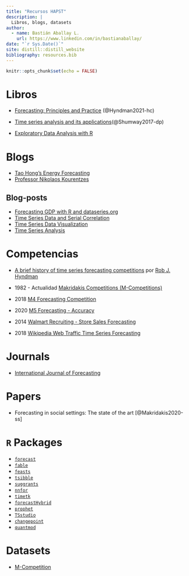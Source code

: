 ```yaml
---
title: "Recursos HAPST"
description: |
  Libros, blogs, datasets
author:
  - name: Bastián Aballay L.
    url: https://www.linkedin.com/in/bastianaballay/
date: "`r Sys.Date()`"
site: distill::distill_website
bibliography: resources.bib
---
```


```r
knitr::opts_chunk$set(echo = FALSE)
```

# Libros

* [Forecasting: Principles and Practice](https://otexts.com/fpp3/) (@Hyndman2021-hc)

* [Time series analysis and its applications](https://www.stat.pitt.edu/stoffer/tsa4/index.html)(@Shumway2017-dp)

* [Exploratory Data Analysis with R](https://bookdown.org/rdpeng/exdata/)

# Blogs

* [Tao Hong's Energy Forecasting](http://blog.drhongtao.com/)
* [Professor Nikolaos Kourentzes](https://kourentzes.com/forecasting/)

## Blog-posts

* [Forecasting GDP with R and dataseries.org](http://www.christophsax.com/2017/05/02/forecasting-gdp/)
* [Time Series Data and Serial Correlation](https://www.econometrics-with-r.org/14-2-tsdasc.html)
* [Time Series Data Visualization](https://dcl-data-vis.stanford.edu/)
* [Time Series Analysis](http://r-statistics.co/Time-Series-Analysis-With-R.html)

# Competencias

* [A brief history of time series forecasting competitions](https://robjhyndman.com/hyndsight/forecasting-competitions/) por [Rob J. Hyndman](https://robjhyndman.com/)

* 1982 - Actualidad [Makridakis Competitions (M-Competitions) ](https://en.wikipedia.org/wiki/Makridakis_Competitions)

* 2018 [M4 Forecasting Competition](ttps://forecasters.org/blog/2017/11/10/m4-forecasting-competition/)

* 2020 [M5 Forecasting - Accuracy](https://www.kaggle.com/c/m5-forecasting-accuracy/)

* 2014 [Walmart Recruiting - Store Sales Forecasting](https://www.kaggle.com/c/walmart-recruiting-store-sales-forecasting)

* 2018 [Wikipedia Web Traffic Time Series Forecasting](https://www.kaggle.com/c/web-traffic-time-series-forecasting/)

# Journals

* [International Journal of Forecasting](https://forecasters.org/ijf/)

# Papers

* Forecasting in social settings: The state of the art [@Makridakis2020-ss]

# `R` Packages

* [`forecast`](https://cran.r-project.org/web/packages/forecast/index.html)
* [`fable`](https://cran.r-project.org/web/packages/fable/index.html)
* [`feasts`](https://cran.r-project.org/web/packages/feasts/index.html)
* [`tsibble`](https://cran.r-project.org/web/packages/tsibble/index.html)
* [`suggrants`](https://cran.r-project.org/web/packages/sugrrants/index.html)
* [`nnfor`](https://cran.r-project.org/web/packages/nnfor/index.html)
* [`timetk`](https://cran.r-project.org/web/packages/timetk/index.html)
* [`forecastHybrid`](https://cran.r-project.org/web/packages/forecastHybrid/index.html)
* [`prophet`](https://cran.r-project.org/web/packages/prophet/index.html)
* [`TSstudio`](https://cran.r-project.org/web/packages/TSstudio/)
* [`changepoint`](https://cran.r-project.org/web/packages/changepoint/index.html)
* [`quantmod`](https://www.quantmod.com/)

# Datasets

* [M-Competition](https://forecasters.org/resources/time-series-data/m-competition/)
